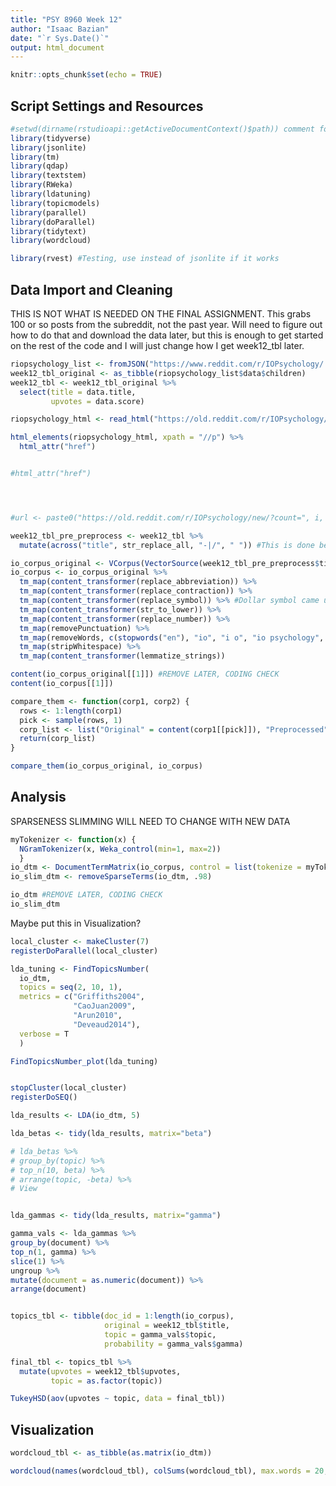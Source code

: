 ```yaml
---
title: "PSY 8960 Week 12"
author: "Isaac Bazian"
date: "`r Sys.Date()`"
output: html_document
---
```


```r
knitr::opts_chunk$set(echo = TRUE)
```


## Script Settings and Resources
```r
#setwd(dirname(rstudioapi::getActiveDocumentContext()$path)) comment for now, probably won't need
library(tidyverse)
library(jsonlite)
library(tm)
library(qdap)
library(textstem)
library(RWeka)
library(ldatuning)
library(topicmodels)
library(parallel)
library(doParallel)
library(tidytext)
library(wordcloud)

library(rvest) #Testing, use instead of jsonlite if it works
```

## Data Import and Cleaning

THIS IS NOT WHAT IS NEEDED ON THE FINAL ASSIGNMENT. This grabs 100 or so posts from the subreddit, not the past year. Will need to figure out how to do that and download the data later, but this is enough to get started on the rest of the code and I will just change how I get week12_tbl later.
```r
riopsychology_list <- fromJSON("https://www.reddit.com/r/IOPsychology/.json?limit=100", flatten = TRUE)
week12_tbl_original <- as_tibble(riopsychology_list$data$children)
week12_tbl <- week12_tbl_original %>%
  select(title = data.title,
         upvotes = data.score)
```


```r
riopsychology_html <- read_html("https://old.reddit.com/r/IOPsychology/new/?count=1")

html_elements(riopsychology_html, xpath = "//p") %>%
  html_attr("href")


#html_attr("href")




#url <- paste0("https://old.reddit.com/r/IOPsychology/new/?count=", i, "&after=t3_")


```




```r
week12_tbl_pre_preprocess <- week12_tbl %>% 
  mutate(across("title", str_replace_all, "-|/", " ")) #This is done because otherwise words connected by a hyphen or slash end up as one word with removePunctuation

io_corpus_original <- VCorpus(VectorSource(week12_tbl_pre_preprocess$title))
io_corpus <- io_corpus_original %>% 
  tm_map(content_transformer(replace_abbreviation)) %>% 
  tm_map(content_transformer(replace_contraction)) %>% 
  tm_map(content_transformer(replace_symbol)) %>% #Dollar symbol came up
  tm_map(content_transformer(str_to_lower)) %>% 
  tm_map(content_transformer(replace_number)) %>%
  tm_map(removePunctuation) %>% 
  tm_map(removeWords, c(stopwords("en"), "io", "i o", "io psychology", "i o psychology", "io psych", "i o psych", "riopsychology", "iopsychology")) %>% 
  tm_map(stripWhitespace) %>% 
  tm_map(content_transformer(lemmatize_strings))

content(io_corpus_original[[1]]) #REMOVE LATER, CODING CHECK
content(io_corpus[[1]])
```


```r
compare_them <- function(corp1, corp2) {
  rows <- 1:length(corp1)
  pick <- sample(rows, 1)
  corp_list <- list("Original" = content(corp1[[pick]]), "Preprocessed" = content(corp2[[pick]]))
  return(corp_list)
}

compare_them(io_corpus_original, io_corpus)
```
## Analysis

SPARSENESS SLIMMING WILL NEED TO CHANGE WITH NEW DATA
```r
myTokenizer <- function(x) { 
  NGramTokenizer(x, Weka_control(min=1, max=2)) 
  }
io_dtm <- DocumentTermMatrix(io_corpus, control = list(tokenize = myTokenizer))
io_slim_dtm <- removeSparseTerms(io_dtm, .98)

io_dtm #REMOVE LATER, CODING CHECK
io_slim_dtm
```

Maybe put this in Visualization?
```r
local_cluster <- makeCluster(7)
registerDoParallel(local_cluster)

lda_tuning <- FindTopicsNumber(
  io_dtm,
  topics = seq(2, 10, 1),
  metrics = c("Griffiths2004",
              "CaoJuan2009",
              "Arun2010",
              "Deveaud2014"),
  verbose = T
  )

FindTopicsNumber_plot(lda_tuning)


stopCluster(local_cluster)
registerDoSEQ()
```

```r
lda_results <- LDA(io_dtm, 5)

lda_betas <- tidy(lda_results, matrix="beta")

# lda_betas %>%
# group_by(topic) %>%
# top_n(10, beta) %>%
# arrange(topic, -beta) %>%
# View


lda_gammas <- tidy(lda_results, matrix="gamma")

gamma_vals <- lda_gammas %>%
group_by(document) %>%
top_n(1, gamma) %>%
slice(1) %>%
ungroup %>%
mutate(document = as.numeric(document)) %>%
arrange(document)


topics_tbl <- tibble(doc_id = 1:length(io_corpus),
                     original = week12_tbl$title,
                     topic = gamma_vals$topic,
                     probability = gamma_vals$gamma)

```


```r

final_tbl <- topics_tbl %>% 
  mutate(upvotes = week12_tbl$upvotes,
         topic = as.factor(topic))

TukeyHSD(aov(upvotes ~ topic, data = final_tbl))

```


## Visualization

```r
wordcloud_tbl <- as_tibble(as.matrix(io_dtm))

wordcloud(names(wordcloud_tbl), colSums(wordcloud_tbl), max.words = 20, colors = brewer.pal(10, "Oranges"))
```



